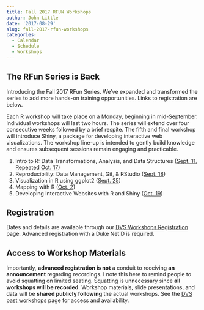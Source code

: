 ```yaml
---
title: Fall 2017 RFUN Workshops
author: John Little
date: '2017-08-29'
slug: fall-2017-rfun-workshops
categories:
  - Calendar
  - Schedule
  - Workshops
---
```


## The RFun Series is Back

Introducing the Fall 2017 RFun Series.  We've expanded and transformed the series to add more hands-on training opportunities.  Links to registration are below.   

Each R workshop will take place on a Monday, beginning in mid-September.  Individual workshops will last two hours.  The series will extend over four consecutive weeks followed by a brief respite.  The fifth and final workshop will introduce Shiny, a package for developing interactive web visualizations. The workshop line-up is intended to gently build knowledge and ensures subsequent sessions remain engaging and practicable.

1. Intro to R: Data Transformations, Analysis, and Data Structures ([Sept. 11](http://duke.libcal.com/event/3442483?hs=a), Repeated [Oct. 17](http://duke.libcal.com/event/3442545?hs=a))
1. Reproducibility: Data Management, Git, & RStudio ([Sept. 18](http://duke.libcal.com/event/3442538?hs=a))
1. Visualization in R using ggplot2 ([Sept. 25](http://duke.libcal.com/event/3442555?hs=a))
1. Mapping with R ([Oct. 2](http://duke.libcal.com/event/3442511?hs=a))
1. Developing Interactive Websites with R and Shiny ([Oct. 19](http://duke.libcal.com/event/3442422?hs=a))

## Registration
Dates and details are available through our [DVS Workshops Registration](http://library.duke.edu/data/news) page.  Advanced registration with a Duke NetID is required.  

## Access to Workshop Materials
Importantly, **advanced registration is not** a conduit to receiving **an announcement** regarding recordings.  I note this here to remind people to avoid squatting on limited seating.  Squatting is unnecessary since **all workshops will be recorded**.  Workshop materials, slide presentations, and data will be **shared publicly following** the actual workshops.  See the [DVS past workshops](http://library.duke.edu/data/news/past-workshops) page for access and availability.  


